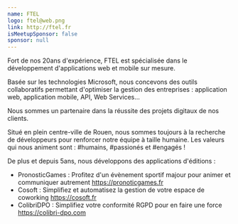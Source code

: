 ```yaml
---
name: FTEL
logo: ftel@web.png
link: http://ftel.fr
isMeetupSponsor: false
sponsor: null
---
```


Fort de nos 20ans d'expérience, FTEL est spécialisée dans le développement
d'applications web et mobile sur mesure.

Basée sur les technologies Microsoft, nous concevons des outils collaboratifs
permettant d'optimiser la gestion des entreprises : application web, application
mobile, API, Web Services...

Nous sommes un partenaire dans la réussite des projets digitaux de nos clients.

Situé en plein centre-ville de Rouen, nous sommes toujours à la recherche de
développeurs pour renforcer notre équipe à taille humaine. Les valeurs qui nous
animent sont : #humains, #passionés et #engagés !

De plus et depuis 5ans, nous développons des applications d'éditions :

- PronosticGames : Profitez d'un évènement sportif majour pour animer et
  communiquer autrement https://pronoticgames.fr
- Cosoft : Simplifiez et automatisez la gestion de votre espace de coworking
  https://cosoft.fr
- ColibriDPO : Simplifiez votre conformité RGPD pour en faire une force
  https://colibri-dpo.com
